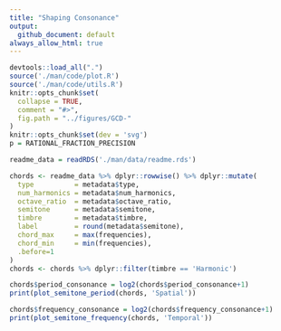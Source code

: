 ```yaml
---
title: "Shaping Consonance"
output:
  github_document: default
always_allow_html: true
---
```

```r
devtools::load_all(".")
source('./man/code/plot.R')
source('./man/code/utils.R')
knitr::opts_chunk$set(
  collapse = TRUE,
  comment = "#>",
  fig.path = "../figures/GCD-"
)
knitr::opts_chunk$set(dev = 'svg')
p = RATIONAL_FRACTION_PRECISION
```

```r
readme_data = readRDS('./man/data/readme.rds')
```

```r
chords <- readme_data %>% dplyr::rowwise() %>% dplyr::mutate(
  type          = metadata$type,
  num_harmonics = metadata$num_harmonics,
  octave_ratio  = metadata$octave_ratio,
  semitone      = metadata$semitone,
  timbre        = metadata$timbre,
  label         = round(metadata$semitone),
  chord_max     = max(frequencies),
  chord_min     = min(frequencies),
  .before=1
)
chords <- chords %>% dplyr::filter(timbre == 'Harmonic')
```

```r
chords$period_consonance = log2(chords$period_consonance+1)
print(plot_semitone_period(chords, 'Spatial'))
```
```r
chords$frequency_consonance = log2(chords$frequency_consonance+1)
print(plot_semitone_frequency(chords, 'Temporal'))
```
